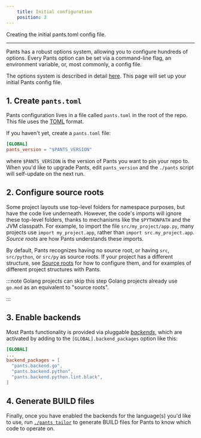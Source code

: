 ```yaml
---
    title: Initial configuration
    position: 3
---
```


Creating the initial pants.toml config file.

---

Pants has a robust options system, allowing you to configure hundreds of options. Every Pants option can be set via a command-line flag, an environment variable, or, most commonly, a config file.

The options system is described in detail [here](../../using-pants/key-concepts-to-know-about-pants/options.mdx). This page will set up your initial Pants config file.

## 1. Create `pants.toml`

Pants configuration lives in a file called `pants.toml` in the root of the repo. This file uses the [TOML](https://github.com/toml-lang/toml) format.

If you haven't yet, create a `pants.toml` file:

```toml title="pants.toml"
[GLOBAL]
pants_version = "$PANTS_VERSION"
```

where `$PANTS_VERSION` is the version of Pants you want to pin your repo to. When you'd like to upgrade Pants, edit `pants_version` and the `./pants` script will self-update on the next run.

## 2. Configure source roots

Some project layouts use top-level folders for namespace purposes, but have the code live underneath. However, the code's imports will ignore these top-level folders, thanks to mechanisms like the `$PYTHONPATH` and the JVM classpath. For example, to import the file `src/my_project/app.py`, many projects use `import my_project.app`, rather than `import src.my_project.app`. _Source roots_ are how Pants understands these imports.

By default, Pants recognizes having no source root, or having `src`, `src/python`, or `src/py` as source roots. If your project has a different structure, see [Source roots](../../using-pants/key-concepts-to-know-about-pants/source-roots.mdx) for how to configure them, and for examples of different project structures with Pants.

:::note Golang projects can skip this step
Golang projects already use `go.mod` as an equivalent to "source roots".

:::

## 3. Enable backends

Most Pants functionality is provided via pluggable [_backends_](../../using-pants/key-concepts-to-know-about-pants/backends.mdx), which are activated by adding to the `[GLOBAL].backend_packages` option like this:

```toml title="pants.toml"
[GLOBAL]
...
backend_packages = [
  "pants.backend.go",
  "pants.backend.python",
  "pants.backend.python.lint.black",
]
```

## 4. Generate BUILD files

Finally, once you have enabled the backends for the language(s) you'd like to use, run [`./pants tailor`](./create-initial-build-files.mdx) to generate BUILD files for Pants to know which code to operate on.
